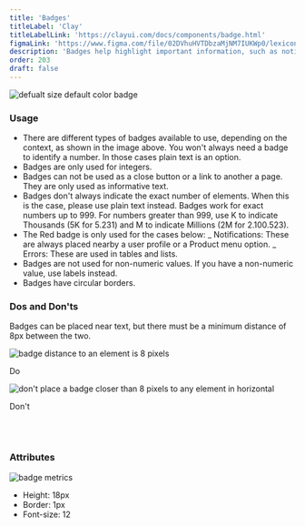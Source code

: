 ```yaml
---
title: 'Badges'
titleLabel: 'Clay'
titleLabelLink: 'https://clayui.com/docs/components/badge.html'
figmaLink: 'https://www.figma.com/file/02DVhuHVTDbzaMjNM7IUKWp0/lexicon?node-id=6012%3A45959'
description: 'Badges help highlight important information, such as notifications or new and unread messages.'
order: 203
draft: false
---
```



![defualt size default color badge](/images/lexicon/Badges.png)

### Usage

-   There are different types of badges available to use, depending on the context, as shown in the image above. You won't always need a badge to identify a number. In those cases plain text is an option.
-   Badges are only used for integers.
-   Badges can not be used as a close button or a link to another a page. They are only used as informative text.
-   Badges don't always indicate the exact number of elements. When this is the case, please use plain text instead. Badges work for exact numbers up to 999. For numbers greater than 999, use K to indicate Thousands (5K for 5.231) and M to indicate Millions (2M for 2.100.523).
-   The Red badge is only used for the cases below:
    _ Notifications: These are always placed nearby a user profile or a Product menu option.
    _ Errors: These are used in tables and lists.
-   Badges are not used for non-numeric values. If you have a non-numeric value, use labels instead.
-   Badges have circular borders.

### Dos and Don'ts

Badges can be placed near text, but there must be a minimum distance of 8px between the two.

<Grid variant='smallCards' >
	<Box>
		<div class="image-container">
			<img
				src="/images/lexicon/BadgeDoDistance.png"
				alt="badge distance to an element is 8 pixels"
			/>
		</div>
		<p class="do">Do</p>
	</Box>
	<Box>
		<div class="image-container">
			<img
				src="/images/lexicon/BadgeDontDistance.png"
				alt="don't place a badge closer than 8 pixels to any element in horizontal"
			/>
		</div>
		<p class="dont">Don't</p>
	</Box>
</Grid>

<br/>
<br/>

### Attributes

![badge metrics](/images/lexicon/BadgesMetrics.png)

-   Height: 18px
-   Border: 1px
-   Font-size: 12
